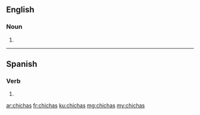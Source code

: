 ==English==

===Noun===
{{head|en|plural}}

# {{plural of|chicha|lang=en}}

----

==Spanish==

===Verb===
{{es-verb-form|chichar}}

# {{es-verb form of|ending=ar|mood=indicative|tense=present|pers=2|formal=no|number=singular|chichar}}

[[ar:chichas]]
[[fr:chichas]]
[[ku:chichas]]
[[mg:chichas]]
[[my:chichas]]